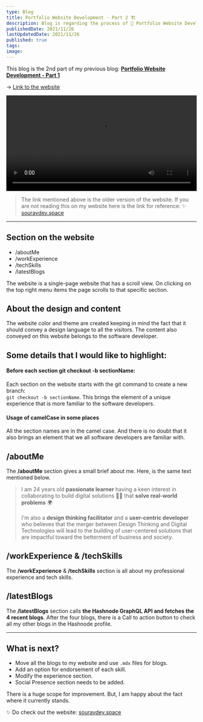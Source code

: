 ```yaml
---
type: Blog
title: Portfolio Website Development - Part 2 🏗️
description: Blog is regarding the process of 🚀 Portfolio Website Development
publishedDate: 2021/11/26
lastUpdatedDate: 2021/11/26
published: true
tags:
image:
---
```


This blog is the 2nd part of my previous blog: **[Portfolio Website Development - Part 1](https://souravdey.space/blogs/portfolio-website-development-part-1)**

&#8594; [Link to the website](https://souravdey-space-fjvgj711m-souravdey777.vercel.app/)

<video width="100%" height="auto" controls autoplay>
  <source
    src="/images/blogs/portfolio-website-development-part-2/recorded.mp4"
    type="video/mp4"
  />
  Your browser does not support the video tag.
</video>

> The link mentioned above is the older version of the website. If you are not reading this on my website here is the link for reference: ✨ [souravdey.space](https://souravdey.space)

---

## Section on the website

- /aboutMe
- /workExperience
- /techSkills
- /latestBlogs

The website is a single-page website that has a scroll view.
On clicking on the top right menu items the page scrolls to that specific section.

## About the design and content

The website color and theme are created keeping in mind the fact that it should convey a design language to all the visitors. The content also conveyed on this website belongs to the software developer.

## Some details that I would like to highlight:

#### Before each section **git checkout -b sectionName**:

Each section on the website starts with the git command to create a new branch:\
`git checkout -b sectionName`. This brings the element of a unique experience that is more familiar to the software developers.

#### Usage of camelCase in some places

All the section names are in the camel case. And there is no doubt that it also brings an element that we all software developers are familiar with.

## /aboutMe

The **/aboutMe** section gives a small brief about me. Here, is the same text mentioned below.

> I am 24 years old **passionate learner** having a keen interest in collaborating to build digital solutions 👨‍💻 that **solve real-world problems** 🌍 \
> \
> I'm also a **design thinking facilitator** and a **user-centric developer** who believes that the merger between Design Thinking and Digital Technologies will lead to the building of user-centered solutions that are impactful toward the betterment of business and society.

## /workExperience & /techSkills

The **/workExperience** & **/techSkills** section is all about my professional experience and tech skills.

## /latestBlogs

The **/latestBlogs** section calls **the Hashnode GraphQL API and fetches the 4 recent blogs**. After the four blogs, there is a Call to action button to check all my other blogs in the Hashnode profile.

---

## What is next?

- Move all the blogs to my website and use `.mdx` files for blogs.
- Add an option for endorsement of each skill.
- Modify the experience section.
- Social Presence section needs to be added.

There is a huge scope for improvement. But, I am happy about the fact where it currently stands.

✨ Do check out the website: [souravdey.space](https://souravdey.space)
